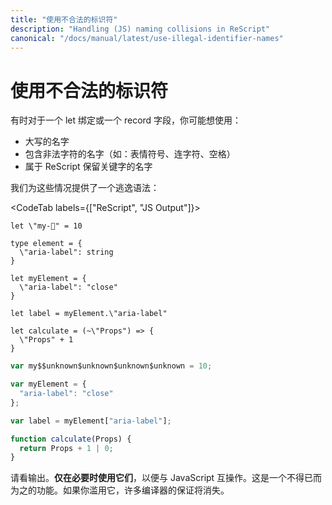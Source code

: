```yaml
---
title: "使用不合法的标识符"
description: "Handling (JS) naming collisions in ReScript"
canonical: "/docs/manual/latest/use-illegal-identifier-names"
---
```


<!--
# Use Illegal Identifier Names
-->
# 使用不合法的标识符

<!--
Sometime, for e.g. a let binding or a record field, you might want to use:
- A capitalized name.
- A name that contains illegal characters (e.g. emojis, hyphen, space).
- A name that's one of ReScript's reserved keywords.
-->

有时对于一个 let 绑定或一个 record 字段，你可能想使用：
- 大写的名字
- 包含非法字符的名字（如：表情符号、连字符、空格）
- 属于 ReScript 保留关键字的名字

<!--
We provide an escape hatch syntax for these cases:
-->

我们为这些情况提供了一个逃逸语法：

<CodeTab labels={["ReScript", "JS Output"]}>

```res example
let \"my-🍎" = 10

type element = {
  \"aria-label": string
}

let myElement = {
  \"aria-label": "close"
}

let label = myElement.\"aria-label"

let calculate = (~\"Props") => {
  \"Props" + 1
}
```
```js
var my$$unknown$unknown$unknown$unknown = 10;

var myElement = {
  "aria-label": "close"
};

var label = myElement["aria-label"];

function calculate(Props) {
  return Props + 1 | 0;
}
```

</CodeTab>

<!--
See the output. **Use them only when necessary**, for interop with JavaScript. This is a last-resort feature. If you abuse this, many of the compiler guarantees will go away.
-->

请看输出。**仅在必要时使用它们**，以便与 JavaScript 互操作。这是一个不得已而为之的功能。如果你滥用它，许多编译器的保证将消失。
